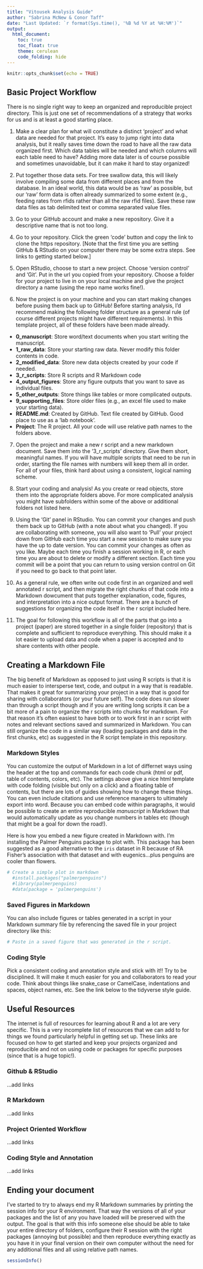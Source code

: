 ```yaml
---
title: "Vitousek Analysis Guide"
author: "Sabrina McNew & Conor Taff"
date: "Last Updated: `r format(Sys.time(), '%B %d %Y at %H:%M')`"
output: 
  html_document:
    toc: true
    toc_float: true
    theme: cerulean
    code_folding: hide
---
```


```r
knitr::opts_chunk$set(echo = TRUE)
```

## Basic Project Workflow

There is no single right way to keep an organized and reproducible project directory. This is just one set of recommendations of a strategy that works for us and is at least a good starting place. 

1. Make a clear plan for what will constitute a distinct 'project' and what data are needed for that project. It's easy to jump right into data analysis, but it really saves time down the road to have all the raw data organized first. Which data tables will be needed and which columns will each table need to have? Adding more data later is of course possible and sometimes unavoidable, but it can make it hard to stay organized! 

2. Put together those data sets. For tree swallow data, this will likely involve compiling some data from different places and from the database. In an ideal world, this data would be as 'raw' as possible, but our 'raw' form data is often already summarized to some extent (e.g., feeding rates from rfids rather than all the raw rfid files). Save these raw data files as tab delimited text or comma separated value files.

3. Go to your GitHub account and make a new repository. Give it a descriptive name that is not too long.

4. Go to your repository. Click the green 'code' button and copy the link to clone the https repository. [Note that the first time you are setting GitHub & RStudio on your computer there may be some extra steps. See links to getting started below.]

5. Open RStudio, choose to start a new project. Choose 'version control' and 'Git'. Put in the url you copied from your repository. Choose a folder for your project to live in on your local machine and give the project directory a name (using the repo name works fine!). 

6. Now the project is on your machine and you can start making changes before pusing them back up to GitHub! Before starting analysis, I'd recommend making the following folder structure as a general rule (of course different projects might have different requirements). In this template project, all of these folders have been made already. 

* **0_manuscript**: Store word/text documents when you start writing the manuscript. 
* **1_raw_data**: Store your starting raw data. Never modify this folder contents in code.
* **2_modified_data**: Store new data objects created by your code if needed.
* **3_r_scripts**: Store R scripts and R Markdown code
* **4_output_figures**: Store any figure outputs that you want to save as individual files.
* **5_other_outputs**: Store things like tables or more complicated outputs. 
* **9_supporting_files**: Store older files (e.g., an excel file used to make your starting data).
* **README.md**: Created by GitHub. Text file created by GitHub. Good place to use as a 'lab notebook'.
* **Project**: The R project. All your code will use relative path names to the folders above. 

7. Open the project and make a new r script and a new markdown document. Save them into the '3_r_scripts'
directory. Give them short, meaningful names. If you will have multiple scripts that need to be run in order, starting the file names with numbers will keep them all in order. For all of your files, think hard about using a consistent, logical naming scheme.

8. Start your coding and analysis! As you create or read objects, store them into the appropriate folders above. For more complicated analysis you might have subfolders within some of the above or additional folders not listed here.

9. Using the 'Git' panel in RStudio. You can commit your changes and push them back up to GitHub (with a note about what you changed). If you are collaborating with someone, you will also want to 'Pull' your project down from GitHub each time you start a new session to make sure you have the up to date version. You can commit your changes as often as you like. Maybe each time you finish a session working in R, or each time you are about to delete or modify a different section. Each time you commit will be a point that you can return to using version control on Git if you need to go back to that point later.

10. As a general rule, we often write out code first in an organized and well annotated r script, and then migrate the right chunks of that code into a Markdown dowcument that puts together explanation, code, figures, and interpretation into a nice output format. There are a bunch of suggestions for organizing the code itself in the r script included here.

11. The goal for following this workflow is all of the parts that go into a project (paper) are stored together in a single folder (repository) that is complete and sufficient to reproduce everything. This should make it a lot easier to upload data and code when a paper is accepted and to share contents with other people.

## Creating a Markdown File

The big benefit of Markdown as opposed to just using R scripts is that it is much easier to intersperse text, code, and output in a way that is readable. That makes it great for summarizing your project in a way that is good for sharing with collaborators (or your future self). The code does run slower than through a script though and if you are writing long scripts it can be a bit more of a pain to organize the r scripts into chunks for markdown. For that reason it's often easiest to have both or to work first in an r script with notes and relevant sections saved and summarized in Markdown. You can still organize the code in a similar way (loading packages and data in the first chunks, etc) as suggested in the R script template in this repository. 

### Markdown Styles

You can customize the output of Markdown in a lot of differnet ways using the header at the top and commands for each code chunk (html or pdf, table of contents, colors, etc). The settings above give a nice html template with code folding (visible but only on a click) and a floating table of contents, but there are lots of guides showing how to change these things. You can even include citations and use reference managers to ultimately export into word. Because you can embed code within paragraphs, it would be possible to create an entire reproducible *manuscript* in Markdown that would automatically update as you change numbers in tables etc (though that might be a goal for down the road!).

Here is how you embed a new figure created in Markdown with. I'm installing the Palmer Penguins package to plot with. This package has been suggested as a good alternative to the `iris` dataset in R because of RA Fisher's association with that dataset and with eugenics...plus penguins are cooler than flowers.

```r
# Create a simple plot in markdown
  #install.packages("palmerpenguins")
  #library(palmerpenguins)
  #data(package = 'palmerpenguins')
```

### Saved Figures in Markdown

You can also include figures or tables generated in a script in your Markdown summary file by referencing the saved file in your project directory like this:


```r
# Paste in a saved figure that was generated in the r script.


```

### Coding Style

Pick a consistent coding and annotation style and stick with it!! Try to be disciplined. It will make it much easier for you and collaborators to read your code. Think about things like snake_case or CamelCase, indentations and spaces, object names, etc. See the link below to the tidyverse style guide.

## Useful Resources

The internet is full of resources for learning about R and a lot are very specific. This is a very incomplete list of resources that we can add to for things we found particularly helpful in getting set up. These links are focused on how to get started and keep your projects organized and reproducible and not on using code or packages for specific purposes (since that is a huge topic!).

### Github & RStudio

...add links

### R Markdown

...add links

### Project Oriented Workflow

...add links

### Coding Style and Annotation

...add links

## Ending your document

I've started to try to always end my R Markdown summaries by printing the session info for your R environment. That way the versions of all of your packages and the list of any you have loaded will be preserved with the output. The goal is that with this info someone else should be able to take your entire directory of folders, configure their R session with the right packages (annoying but possible) and then reproduce everything exactly as you have it in your final version on their own computer without the need for any additional files and all using relative path names.

```r
sessionInfo()
```


